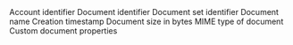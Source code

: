 <ParamField path="account_id" type="string">
  Account identifier
</ParamField>

<ParamField path="doc_id" type="string">
  Document identifier
</ParamField>

<ParamField path="docset_id" type="string">
  Document set identifier
</ParamField>

<ParamField path="name" type="string">
  Document name
</ParamField>

<ParamField path="created_at" type="timestamp">
  Creation timestamp
</ParamField>

<ParamField path="size" type="number">
  Document size in bytes
</ParamField>

<ParamField path="content_type" type="string">
  MIME type of document
</ParamField>

<ParamField path="properties" type="object">
  Custom document properties
</ParamField>
